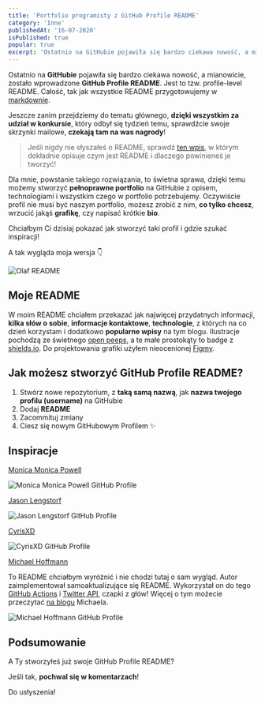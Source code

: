 ```yaml
---
title: 'Portfolio programisty z GitHub Profile README'
category: 'Inne'
publishedAt: '16-07-2020'
isPublished: true
popular: true
excerpt: 'Ostatnio na GitHubie pojawiła się bardzo ciekawa nowość, a mianowicie, zostało wprowadzone GitHub Profile README. Zobacz czym jest i dlaczego powinieneś zrobić swój własny profil README!'
---
```


Ostatnio na **GitHubie** pojawiła się bardzo ciekawa nowość, a mianowicie, zostało wprowadzone **GitHub Profile README**.
Jest to tzw. profile-level README. Całość, tak jak wszystkie README przygotowujemy w [markdownie](https://pl.wikipedia.org/wiki/Markdown).

Jeszcze zanim przejdziemy do tematu głównego, **dzięki wszystkim za udział w konkursie**, który odbył się tydzień temu, sprawdźcie swoje skrzynki mailowe, **czekają tam na was nagrody**!

> Jeśli nigdy nie słyszałeś o README, sprawdź [ten wpis](http://www.frontlive.pl/readme-github/), w którym dokładnie opisuje czym jest README i dlaczego powinieneś je tworzyć!

Dla mnie, powstanie takiego rozwiązania, to świetna sprawa, dzięki temu możemy stworzyć **pełnoprawne portfolio** na GitHubie z opisem, technologiami i wszystkim czego w portfolio potrzebujemy. Oczywiście profil nie musi być naszym portfolio, możesz zrobić z nim, **co tylko chcesz**, wrzucić jakąś **grafikę**, czy napisać krótkie **bio**.

Chciałbym Ci dzisiaj pokazać jak stworzyć taki profil i gdzie szukać inspiracji!

A tak wygląda moja wersja 👇

<Image src="/images/github-profile-readme/Readme-Olaf.png" alt="Olaf README" />

## Moje README

W moim README chciałem przekazać jak najwięcej przydatnych informacji, **kilka słów o sobie**, **informacje kontaktowe**, **technologie**, z których na co dzień korzystam i dodatkowo **popularne wpisy** na tym blogu. Ilustracje pochodzą ze świetnego [open peeps](https://www.openpeeps.com/), a te małe prostokąty to badge z [shields.io](https://shields.io/). Do projektowania grafiki użyłem nieocenionej [Figmy](https://www.figma.com/).

## Jak możesz stworzyć GitHub Profile README?

1. Stwórz nowe repozytorium, z **taką samą nazwą**, jak **nazwa twojego profilu (username)** na GitHubie
2. Dodaj **README**
3. Zacommituj zmiany
4. Ciesz się nowym GitHubowym Profilem ✨

## Inspiracje

[Monica Monica Powell](https://github.com/m0nica)

<Image
  src="/images/github-profile-readme/Monica-Readme.png"
  alt="Monica Monica Powell GitHub Profile"
/>

[Jason Lengstorf](https://github.com/jlengstorf)

<Image src="/images/github-profile-readme/Jason-Readme.png" alt="Jason Lengstorf GitHub Profile" />

[CyrisXD](https://github.com/CyrisXD)

<Image src="/images/github-profile-readme/CyrisXD-Readme.png" alt="CyrisXD GitHub Profile" />

[Michael Hoffmann](https://github.com/Mokkapps)

To README chciałbym wyróżnić i nie chodzi tutaj o sam wygląd. Autor zaimplementował samoaktualizujące się README. Wykorzystał on do tego [GitHub Actions](https://github.com/features/actions) i [Twitter API](https://developer.twitter.com/en/docs), czapki z głów! Więcej o tym możecie przeczytać [na blogu](https://www.mokkapps.de/blog/how-i-built-a-self-updating-readme-on-my-git-hub-profile/) Michaela.

<Image
  src="/images/github-profile-readme/Michael-Readme.png"
  alt="Michael Hoffmann GitHub Profile"
/>

## Podsumowanie

A Ty stworzyłeś już swoje GitHub Profile README?

Jeśli tak, **pochwal się w komentarzach**!

Do usłyszenia!
